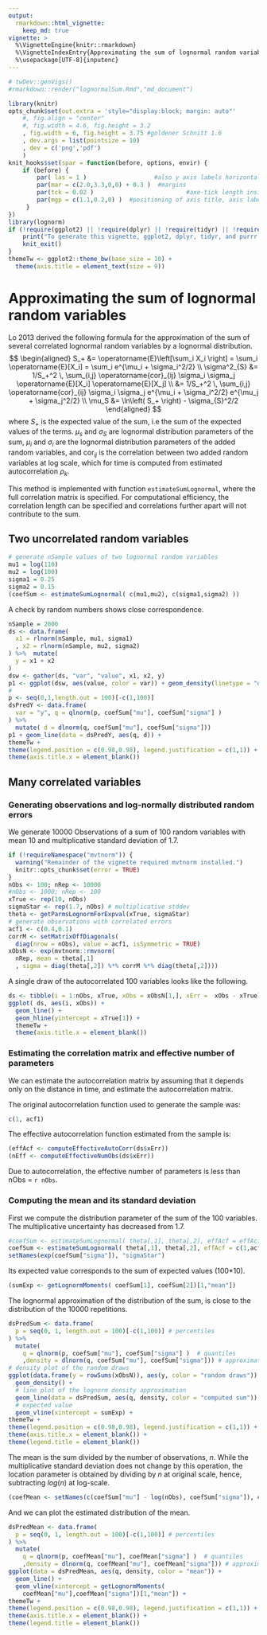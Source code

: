 ```yaml
---
output: 
  rmarkdown::html_vignette: 
    keep_md: true
vignette: >
  %\VignetteEngine{knitr::rmarkdown}
  %\VignetteIndexEntry{Approximating the sum of lognormal random variables}
  %\usepackage[UTF-8]{inputenc}
---
```

```r
# twDev::genVigs()
#rmarkdown::render("lognormalSum.Rmd","md_document") 
```

```r
library(knitr)
opts_chunk$set(out.extra = 'style="display:block; margin: auto"'
    #, fig.align = "center"
    #, fig.width = 4.6, fig.height = 3.2
    , fig.width = 6, fig.height = 3.75 #goldener Schnitt 1.6
    , dev.args = list(pointsize = 10)
    , dev = c('png','pdf')
    )
knit_hooks$set(spar = function(before, options, envir) {
    if (before) {
        par( las = 1 )                   #also y axis labels horizontal
        par(mar = c(2.0,3.3,0,0) + 0.3 )  #margins
        par(tck = 0.02 )                          #axe-tick length inside plots             
        par(mgp = c(1.1,0.2,0) )  #positioning of axis title, axis labels, axis
     }
})
library(lognorm) 
if (!require(ggplot2) || !require(dplyr) || !require(tidyr) || !require(purrr)) {
	print("To generate this vignette, ggplot2, dplyr, tidyr, and purrr are required.")
	knit_exit()
}
themeTw <- ggplot2::theme_bw(base_size = 10) + 
  theme(axis.title = element_text(size = 9))
```

# Approximating the sum of lognormal random variables

Lo 2013 derived the following formula for the approximation of the sum of
several correlated lognormal random variables by a lognormal distribution.
$$
\begin{aligned}
S_+ &= \operatorname{E}\left[\sum_i X_i \right] = \sum_i 
\operatorname{E}[X_i] = 
\sum_i 
e^{\mu_i + \sigma_i^2/2}		\\
\sigma^2_{S} &= 1/S_+^2 \, \sum_{i,j}
\operatorname{cor}_{ij} \sigma_i \sigma_j 	\operatorname{E}[X_i] 
\operatorname{E}[X_j] 		\\ 
 &= 1/S_+^2 \, \sum_{i,j}
\operatorname{cor}_{ij} \sigma_i \sigma_j 	e^{\mu_i + \sigma_i^2/2} 
e^{\mu_j + \sigma_j^2/2}  \\
\mu_S &= \ln\left( S_+ \right) - \sigma_{S}^2/2 
\end{aligned}
$$
where $S_+$ is the expected value of the sum, i.e the sum of the expected 
values of the terms.
$\mu_s$ and $\sigma_S$ are lognormal distribution
parameters of the sum, $\mu_i$ and $\sigma_i$ are the lognormal
distribution parameters of the added random variables, and 
$\operatorname{cor}_{ij}$ is the
correlation between two added random variables at log scale, 
which for time is computed from estimated autocorrelation $\rho_k$.

This method is implemented with function `estimateSumLognormal`, where 
the full correlation matrix is specified. For computational efficiency,
the correlation length can be specified and correlations further apart
will not contribute to the sum.

## Two uncorrelated random variables
```r
# generate nSample values of two lognormal random variables
mu1 = log(110)
mu2 = log(100)
sigma1 = 0.25
sigma2 = 0.15
(coefSum <- estimateSumLognormal( c(mu1,mu2), c(sigma1,sigma2) ))
```

A check by random numbers shows close correspondence.

```r
nSample = 2000
ds <- data.frame(
  x1 = rlnorm(nSample, mu1, sigma1)
  , x2 = rlnorm(nSample, mu2, sigma2)
) %>%  mutate(
  y = x1 + x2
)
dsw <- gather(ds, "var", "value", x1, x2, y)
p1 <- ggplot(dsw, aes(value, color = var)) + geom_density(linetype = "dotted")
#
p <- seq(0,1,length.out = 100)[-c(1,100)]
dsPredY <- data.frame(
  var = "y", q = qlnorm(p, coefSum["mu"], coefSum["sigma"] )
) %>%
  mutate( d = dlnorm(q, coefSum["mu"], coefSum["sigma"]))
p1 + geom_line(data = dsPredY, aes(q, d)) +
themeTw +
theme(legend.position = c(0.98,0.98), legend.justification = c(1,1)) +
theme(axis.title.x = element_blank())
```

## Many correlated variables 

### Generating observations and log-normally distributed random errors

We generate 10000 Observations of a sum of 100 random variables 
with mean 10 and multiplicative standard deviation
of 1.7.

```r
if (!requireNamespace("mvtnorm")) {
  warning("Remainder of the vignette required mvtnorm installed.")
  knitr::opts_chunk$set(error = TRUE) 
}
nObs <- 100; nRep <- 10000
#nObs <- 1000; nRep <- 100
xTrue <- rep(10, nObs)
sigmaStar <- rep(1.7, nObs) # multiplicative stddev 
theta <- getParmsLognormForExpval(xTrue, sigmaStar)
# generate observations with correlated errors
acf1 <- c(0.4,0.1)
corrM <- setMatrixOffDiagonals(
  diag(nrow = nObs), value = acf1, isSymmetric = TRUE)
xObsN <- exp(mvtnorm::rmvnorm(
  nRep, mean = theta[,1]
  , sigma = diag(theta[,2]) %*% corrM %*% diag(theta[,2])))
```

A single draw of the autocorrelated 100 variables looks like the following.
```r
ds <- tibble(i = 1:nObs, xTrue, xObs = xObsN[1,], xErr =  xObs - xTrue)
ggplot( ds, aes(i, xObs)) +
  geom_line() +
  geom_hline(yintercept = xTrue[1]) +
  themeTw +   
  theme(axis.title.x = element_blank())
```

### Estimating the correlation matrix and effective number of parameters

We can estimate the autocorrelation matrix by assuming that it depends
only on the distance in time, and estimate the autocorrelation matrix.

The original autocorrelation function used to generate the sample was:
```r
c(1, acf1)
```

The effective autocorrelation function estimated from the sample is:
```r
(effAcf <- computeEffectiveAutoCorr(ds$xErr))
(nEff <- computeEffectiveNumObs(ds$xErr))
```

Due to autocorrelation, the effective number of parameters is less than 
nObs = `r nObs`.

### Computing the mean and its standard deviation

First we compute the distribution parameter of the sum of the 100 variables.
The multiplicative uncertainty has decreased from 1.7.

```r
#coefSum <- estimateSumLognormal( theta[,1], theta[,2], effAcf = effAcf )
coefSum <- estimateSumLognormal( theta[,1], theta[,2], effAcf = c(1,acf1) )
setNames(exp(coefSum["sigma"]), "sigmaStar")
```

Its expected value corresponds to the sum of expected values (100*10).

```r
(sumExp <- getLognormMoments( coefSum[1], coefSum[2])[1,"mean"])
```

The lognormal approximation of the distribution of the sum, is close to the
distribution of the 10000 repetitions.

```r
dsPredSum <- data.frame(
  p = seq(0, 1, length.out = 100)[-c(1,100)] # percentiles
) %>%
  mutate( 
    q = qlnorm(p, coefSum["mu"], coefSum["sigma"] )  # quantiles
    ,density = dlnorm(q, coefSum["mu"], coefSum["sigma"])) # approximated density
# density plot of the random draws
ggplot(data.frame(y = rowSums(xObsN)), aes(y, color = "random draws")) + 
  geom_density() +
  # line plot of the lognorm density approximation
  geom_line(data = dsPredSum, aes(q, density, color = "computed sum")) +
  # expected value
  geom_vline(xintercept = sumExp) +
themeTw +
theme(legend.position = c(0.98,0.98), legend.justification = c(1,1)) +
theme(axis.title.x = element_blank()) +
theme(legend.title = element_blank())
```

The mean is the sum divided by the number of observations, $n$.
While the multiplicative standard deviation does not change by this operation,
the location parameter is obtained by dividing by $n$ at original scale, hence,
subtracting $log(n)$ at log-scale.
```r
(coefMean <- setNames(c(coefSum["mu"] - log(nObs), coefSum["sigma"]), c("mu","sigma")))
```

And we can plot the estimated distribution of the mean.
```r
dsPredMean <- data.frame(
  p = seq(0, 1, length.out = 100)[-c(1,100)] # percentiles
) %>%
  mutate( 
    q = qlnorm(p, coefMean["mu"], coefMean["sigma"] )  # quantiles
    ,density = dlnorm(q, coefMean["mu"], coefMean["sigma"])) # approximated density
ggplot(data = dsPredMean, aes(q, density, color = "mean")) +
  geom_line() +
  geom_vline(xintercept = getLognormMoments(
    coefMean["mu"],coefMean["sigma"])[1,"mean"]) +
themeTw +
theme(legend.position = c(0.98,0.98), legend.justification = c(1,1)) +
theme(axis.title.x = element_blank()) +
theme(legend.title = element_blank())
```



